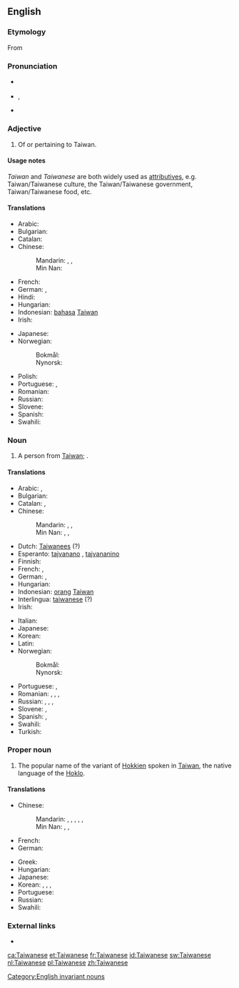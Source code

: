 ==English==

===Etymology===
From {{suffix|Taiwan|ese}}

===Pronunciation===
* {{a|UK}} {{IPA|/taɪwəˈniːz/}}
* {{a|US}} {{enPR|tī'wä-nēzʹ}}, {{IPA|/ˌtaɪwɑˈniːz/}}
* {{rhymes|iːz}}

===Adjective===
{{en-adj}}

# Of or pertaining to Taiwan.

====Usage notes====
''Taiwan'' and ''Taiwanese'' are both widely used as [[attributives]], e.g. Taiwan/Taiwanese culture, the Taiwan/Taiwanese government, Taiwan/Taiwanese food, etc.

====Translations====
{{trans-top|relating to Taiwan}}
* Arabic: {{t|ar|تايواني|tr=taiwānī}}
* Bulgarian: {{t|bg|тайва́нски}}
* Catalan: {{t|ca|taiwanès}}
* Chinese:
*: Mandarin: {{t+|cmn|臺灣|alt=臺灣的|sc=Hani}}, {{t+|cmn|台灣|alt=台灣的|sc=Hani}}, {{t+|cmn|台湾|alt=台湾的|tr=Táiwān de|sc=Hani}}
*: Min Nan: {{t+|nan|臺灣|alt=臺灣ê|tr=Tâi-ôan--ê|sc=Hans}}
* French: {{t+|fr|taïwanais}}
* German: {{t|de|taiwanisch}}, {{t+|de|Taiwan|alt=Taiwan-}}
* Hindi: {{t|hi|ताइवानी|tr=tā'ivānī}}
* Hungarian: {{t+|hu|tajvani}}
* Indonesian: [[bahasa]] [[Taiwan]]
* Irish: {{t|ga|Téavánach}}
{{trans-mid}}
* Japanese: {{t|ja|台湾|alt=台湾の|tr=たいわんの, Taiwan no}}
* Norwegian:
*: Bokmål: {{t+|nb|taiwansk}}
*: Nynorsk: {{t+|nn|taiwansk}}
* Polish: {{t+|pl|tajwański}}
* Portuguese: {{t+|pt|taiwanês}}, {{t|pt|taiuanês}}
* Romanian: {{t|ro|taivaneză|f}}
* Russian: {{t+|ru|тайва́ньский}}
* Slovene: {{t|sl|tájvanski}}
* Spanish: {{t+|es|taiwanés}}
* Swahili: {{t|sw|Kitaiwani}}
{{trans-bottom}}

===Noun===
{{en-noun|Taiwanese}}

# A person from [[Taiwan]]; {{non-gloss definition|usually plural}}.

====Translations====
{{trans-top|person from Taiwan}}
* Arabic: {{t|ar|تايواني|m|tr=taiwānī}}, {{t|ar|تايوانية|f|tr=taiwāniyya}}
* Bulgarian: {{t|bg|тайва́нец|m}}
* Catalan: {{t|ca|taiwanès|m}}, {{t|ca|taiwanesa|f}}
* Chinese:
*: Mandarin: {{t+|cmn|臺灣人|sc=Hani}}, {{t+|cmn|台灣人|sc=Hani}}, {{t+|cmn|台湾人|tr=Táiwān-rén|sc=Hani}}
*: Min Nan: {{t+|nan|臺灣人|sc=Hans}},  {{t+|nan|台灣人|tr=Tâi-ôan-lâng|sc=Hans}},  {{t+|nan|台湾人|tr=Tâi-ôan-lâng|sc=Hans}}
* Dutch: [[Taiwanees]] {{g|m|f}} (?)
* Esperanto: [[tajvanano]] {{qualifier|man or woman}}, [[tajvananino]] {{qualifier|woman}}
* Finnish: {{t|fi|taiwanilainen}}
* French: {{t+|fr|Taïwanais|m}}, {{t+|fr|Taïwanaise|f}}
* German: {{t|de|Taiwaner|m}}, {{t|de|Taiwanerin|f}}
* Hungarian: {{t+|hu|tajvani}}
* Indonesian: [[orang]] [[Taiwan]]
* Interlingua: [[taiwanese]] (?)
* Irish: {{t|ga|Téavánach|m}}
{{trans-mid}}
* Italian: {{t|it|taiwanese|m|f}}
* Japanese: {{t|ja|台湾人|tr=たいわんじん, Taiwanjin}}
* Korean: {{t|ko|대만사람|tr=Daeman saram|sc=Hang}}
* Latin: {{t|la|taiwanensis}}
* Norwegian:
*: Bokmål: {{t+|nb|taiwaner|m}}
*: Nynorsk: {{t+|nn|taiwanar|m}}
* Portuguese: {{t+|pt|taiwanês|m}}, {{t|pt|taiwanesa|f}}
* Romanian: {{t|ro|taivanez|m}}, {{t|ro|taivaneză|f}}, {{t|ro|taivanezi|p}}, {{t|ro|taivaneze|f-p}}
* Russian: {{t|ru|тайва́нец|m}}, {{t|ru|[[жительница]] [[Тайвань|Тайва́ня]]|f}}, {{t|ru|тайва́нька|f}} {{qualifier|colloquial}}, {{t|ru|тайва́нка|f}} {{qualifier|colloquial}}
* Slovene: {{t|sl|Tájvanec|m}}, {{t|sl|Tájvanka|f}}
* Spanish: {{t+|es|taiwanés|m}}, {{t|es|taiwanesa|f}}
* Swahili: {{t+|sw|Mtaiwani}}
* Turkish: {{t+|tr|Tayvanlı}}
{{trans-bottom}}

===Proper noun===
{{wikipedia}}
{{en-proper noun}}

# The popular name of the variant of [[Hokkien]] spoken in [[Taiwan]], the native language of the [[Hoklo]].

====Translations====
{{trans-top|language}}
* Chinese:
*: {{trreq|Cantonese}}
*: {{trreq|Hakka}}
*: Mandarin: {{t+|cmn|台灣話|sc=Hani}}, {{t+|cmn|臺灣話|sc=Hani}}, {{t|cmn|台湾话|tr=Táiwān-huà|sc=Hani}}, {{t+|cmn|台語|sc=Hani}}, {{t+|cmn|臺語|sc=Hani}}, {{t|cmn|台语|tr=Tái-yǔ|sc=Hani}}
*: Min Nan: {{t+|nan|臺語|sc=Hans}}, {{t+|nan|台語|sc=Hans}}, {{t+|nan|台语|tr=Tâi-gí, Tâi-gú|sc=Hans}}
* French: {{t+|fr|taïwanais|m}}
* German: {{t+|de|Taiwanisch|n}}
{{trans-mid}}
* Greek: {{t|el|ταϊβανικά}}
* Hungarian: {{t+|hu|tajvani}}
* Japanese: {{t|ja|台湾語|tr=たいわんご, Taiwan-go}}
* Korean: {{t|ko|대만어|tr=Daeman-eo|sc=Hang}}, {{t|ko|臺灣語|sc=Hani}}, {{t|ko|태어|tr=Tae-eo|sc=Hang}}, {{t|ko|台語|sc=Hani}}
* Portuguese: {{t+|pt|taiwanês|m}}
* Russian: {{t+|ru|тайва́ньский|m}} {{qualifier|язы́к, диале́кт}}
* Swahili: {{t|sw|Kitaiwani}}
{{trans-bottom}}

===External links===
* {{ethnologue|code=nan}}

[[Category:English invariant nouns]]

[[ca:Taiwanese]]
[[et:Taiwanese]]
[[fr:Taiwanese]]
[[id:Taiwanese]]
[[sw:Taiwanese]]
[[nl:Taiwanese]]
[[pl:Taiwanese]]
[[zh:Taiwanese]]